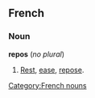 ==French==

===Noun===
'''repos''' {{m}} (''no plural'')

# [[rest|Rest]], [[ease]], [[repose]].

[[Category:French nouns]]